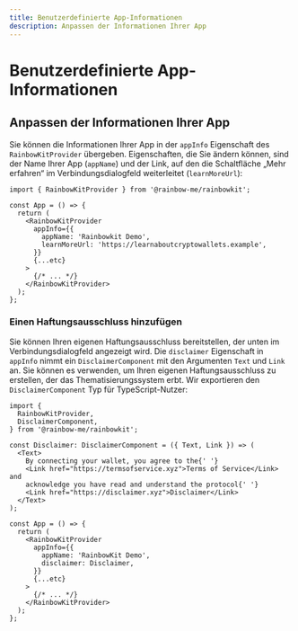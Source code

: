 ```yaml
---
title: Benutzerdefinierte App-Informationen
description: Anpassen der Informationen Ihrer App
---
```


# Benutzerdefinierte App-Informationen

## Anpassen der Informationen Ihrer App

Sie können die Informationen Ihrer App in der `appInfo` Eigenschaft des `RainbowKitProvider` übergeben. Eigenschaften, die Sie ändern können, sind der Name Ihrer App (`appName`) und der Link, auf den die Schaltfläche „Mehr erfahren“ im Verbindungsdialogfeld weiterleitet (`learnMoreUrl`):

```tsx
import { RainbowKitProvider } from '@rainbow-me/rainbowkit';

const App = () => {
  return (
    <RainbowKitProvider
      appInfo={{
        appName: 'Rainbowkit Demo',
        learnMoreUrl: 'https://learnaboutcryptowallets.example',
      }}
      {...etc}
    >
      {/* ... */}
    </RainbowKitProvider>
  );
};
```

### Einen Haftungsausschluss hinzufügen

Sie können Ihren eigenen Haftungsausschluss bereitstellen, der unten im Verbindungsdialogfeld angezeigt wird. Die `disclaimer` Eigenschaft in `appInfo` nimmt ein `DisclaimerComponent` mit den Argumenten `Text` und `Link` an. Sie können es verwenden, um Ihren eigenen Haftungsausschluss zu erstellen, der das Thematisierungssystem erbt. Wir exportieren den `DisclaimerComponent` Typ für TypeScript-Nutzer:

```tsx
import {
  RainbowKitProvider,
  DisclaimerComponent,
} from '@rainbow-me/rainbowkit';

const Disclaimer: DisclaimerComponent = ({ Text, Link }) => (
  <Text>
    By connecting your wallet, you agree to the{' '}
    <Link href="https://termsofservice.xyz">Terms of Service</Link> and
    acknowledge you have read and understand the protocol{' '}
    <Link href="https://disclaimer.xyz">Disclaimer</Link>
  </Text>
);

const App = () => {
  return (
    <RainbowKitProvider
      appInfo={{
        appName: 'RainbowKit Demo',
        disclaimer: Disclaimer,
      }}
      {...etc}
    >
      {/* ... */}
    </RainbowKitProvider>
  );
};
```
